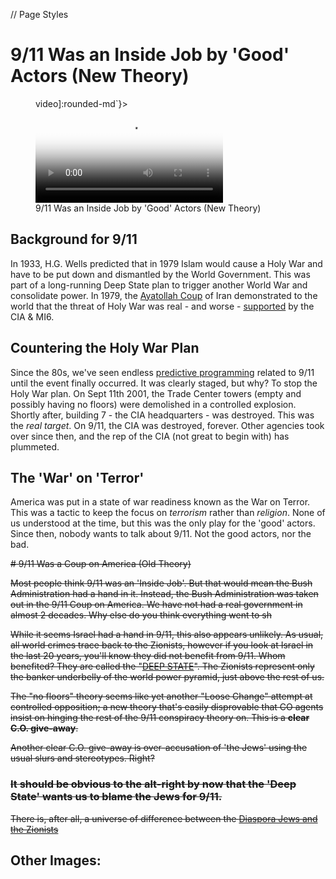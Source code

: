 // Page Styles

# 9/11 Was an Inside Job by 'Good' Actors (New Theory)

<figure className={`${imageStyleRight} sm:max-w-sm [&>video]:rounded-md`}>
  <video title="911 'Good' Actors Theory"
         poster="https://paradigm-threat.s3.amazonaws.com/video/thumb/911-Good-Actors-Theory.png"
         controls
         className="m-auto"
  >
    <source src="https://paradigm-threat.s3.amazonaws.com/video/911-Good-Actors-Theory.mp4" type="video/mp4"/>
  </video>
  <figcaption>
    9/11 Was an Inside Job by 'Good' Actors (New Theory)
  </figcaption>
</figure>

## Background for 9/11

In 1933, H.G. Wells predicted that in 1979 Islam would cause a Holy War and have to be put down and dismantled by the
World Government. This was part of a long-running Deep State plan to trigger another World War and consolidate power.
In 1979, the [Ayatollah Coup](https://en.wikipedia.org/wiki/Aftermath_of_the_Iranian_revolution) of Iran demonstrated
to the world that the threat of Holy War was real - and worse -
[supported](https://en.wikipedia.org/wiki/CIA_activities_in_Iran)
by the CIA & MI6.

## Countering the Holy War Plan

Since the 80s, we've seen endless [predictive
programming](https://www.google.com/search?q=9%2F11+predictive+programming)
related to 9/11 until the event finally occurred. It was clearly staged, but why? To stop the Holy War plan.
On Sept 11th 2001, the Trade Center towers (empty and possibly having no floors) were demolished in a controlled
explosion. Shortly after, building 7 - the CIA headquarters - was destroyed. This was the *real target*. On 9/11, the
CIA was destroyed, forever. Other agencies took over since then, and the rep of the CIA (not great to begin with)
has plummeted.

## The 'War' on 'Terror'

America was put in a state of war readiness known as the War on Terror. This was a tactic to keep the focus on
*terrorism* rather than *religion*. None of us understood at the time, but this was the only play for the 'good'
actors.
Since then, nobody wants to talk about 9/11. Not the good actors, nor the bad.


<s>
  # 9/11 Was a Coup on America (Old Theory)


  Most people think 9/11 was an 'Inside Job'. But that would mean the Bush Administration had a hand in it.
  Instead, the Bush Administration was taken out in the 9/11 Coup on America.
  We have not had a real government in almost 2 decades.
  Why else do you think everything went to sh

  While it seems Israel had a hand in 9/11, this also appears unlikely.
  As usual, all world crimes trace back to the Zionists, however if you look at Israel in the last 20 years, you'll
  know
  they did not benefit from 9/11.
  Whom benefited? They are called the "[DEEP STATE](/mars)".
  The Zionists represent only the banker underbelly of the world power pyramid, just above the rest of us.

  The "no floors" theory seems like yet another "Loose Change" attempt at controlled opposition;
  a new theory that's easily disprovable that CO agents insist on hinging the rest of the 9/11 conspiracy theory on.
  This is a __clear C.O. give-away__.

  Another clear C.O. give-away is over-accusation of 'the Jews' using the usual slurs and stereotypes. Right?

  ### It should be obvious to the alt-right by now that the 'Deep State' wants us to blame the Jews for 9/11.

  There is, after all, a universe of difference between the
  [Diaspora Jews and the Zionists](https://en.wikipedia.org/wiki/Negation_of_the_Diaspora)
</s>

## Other Images:

<Auto/>